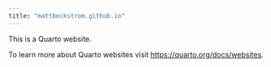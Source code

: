 ```yaml
---
title: "mattbeckstrom.github.io"
---
```


This is a Quarto website.

To learn more about Quarto websites visit <https://quarto.org/docs/websites>.
